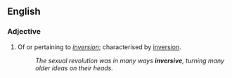 ==English==

===Adjective===
{{en-adj}}

# Of or pertaining to ''[[inversion]]''; characterised by [[inversion]].
#:''The sexual revolution was in many ways '''inversive''', turning many older ideas on their heads.''